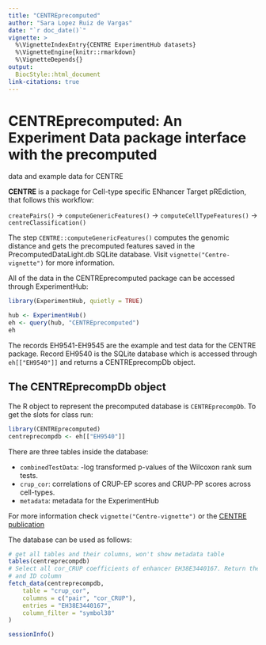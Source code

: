 ```yaml
---
title: "CENTREprecomputed"
author: "Sara Lopez Ruiz de Vargas"
date: "`r doc_date()`"
vignette: >
  %\VignetteIndexEntry{CENTRE ExperimentHub datasets}
  %\VignetteEngine{knitr::rmarkdown}
  %\VignetteDepends{}
output: 
  BiocStyle::html_document
link-citations: true
---
```


# CENTREprecomputed: An Experiment Data package interface with the precomputed 
data and example data for CENTRE

**CENTRE** is a package for Cell-type specific ENhancer Target pREdiction, that 
follows this workflow: 

`createPairs()` -> `computeGenericFeatures()` -> `computeCellTypeFeatures()` -> 
`centreClassification()`

The step `CENTRE::computeGenericFeatures()` computes the genomic distance and 
gets the precomputed features saved in the PrecomputedDataLight.db 
SQLite database. Visit `vignette("Centre-vignette")` for more information.

All of the data in the CENTREprecomputed package can be accessed through 
ExperimentHub:

```r
library(ExperimentHub, quietly = TRUE)
```

```r
hub <- ExperimentHub()
eh <- query(hub, "CENTREprecomputed")
eh
```

The records EH9541-EH9545 are the example and test data for the CENTRE package.
Record EH9540 is the SQLite database which is accessed through `eh[["EH9540"]]` 
and returns a CENTREprecompDb object.

## The CENTREprecompDb object

The R object to represent the precomputed database is `CENTREprecompDb`. 
To get the slots for class run: 
```r
library(CENTREprecomputed)
centreprecompdb <- eh[["EH9540"]]
```

There are three tables inside the database: 

- `combinedTestData`: -log transformed p-values of the Wilcoxon rank sum tests.
- `crup_cor`: correlations of CRUP-EP scores and CRUP-PP scores across 
cell-types.
- `metadata`: metadata for the ExperimentHub

For more information check `vignette("Centre-vignette")` or the 
[CENTRE publication](https://academic.oup.com/bioinformatics/article/39/11/btad687/7429396?searchresult=1) 

The database can be used as follows: 
```r
# get all tables and their columns, won't show metadata table
tables(centreprecompdb)
# Select all cor_CRUP coefficients of enhancer EH38E3440167. Return the pair
# and ID column
fetch_data(centreprecompdb,
    table = "crup_cor",
    columns = c("pair", "cor_CRUP"),
    entries = "EH38E3440167",
    column_filter = "symbol38"
)
```

```r
sessionInfo()
```
